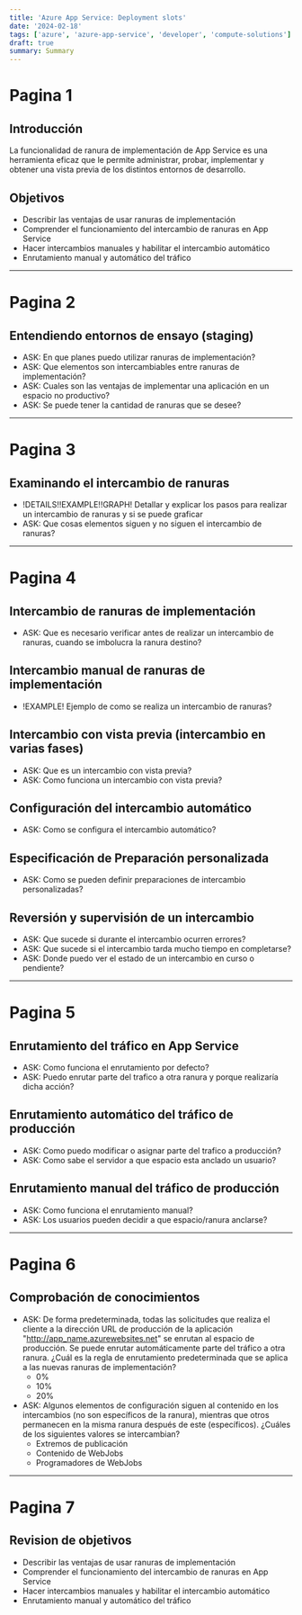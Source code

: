 ```yaml
---
title: 'Azure App Service: Deployment slots'
date: '2024-02-18'
tags: ['azure', 'azure-app-service', 'developer', 'compute-solutions']
draft: true
summary: Summary
---
```


# Pagina 1

## Introducción

La funcionalidad de ranura de implementación de App Service es una herramienta eficaz que le permite administrar, probar, implementar y obtener una vista previa de los distintos entornos de desarrollo.

## Objetivos

- Describir las ventajas de usar ranuras de implementación
- Comprender el funcionamiento del intercambio de ranuras en App Service
- Hacer intercambios manuales y habilitar el intercambio automático
- Enrutamiento manual y automático del tráfico

---

# Pagina 2

## Entendiendo entornos de ensayo (staging)

- ASK: En que planes puedo utilizar ranuras de implementación?
- ASK: Que elementos son intercambiables entre ranuras de implementación?
- ASK: Cuales son las ventajas de implementar una aplicación en un espacio no productivo?
- ASK: Se puede tener la cantidad de ranuras que se desee?

---

# Pagina 3

## Examinando el intercambio de ranuras

- !DETAILS!!EXAMPLE!!GRAPH! Detallar y explicar los pasos para realizar un intercambio de ranuras y si se puede graficar
- ASK: Que cosas elementos siguen y no siguen el intercambio de ranuras?

---

# Pagina 4

## Intercambio de ranuras de implementación

- ASK: Que es necesario verificar antes de realizar un intercambio de ranuras, cuando se imbolucra la ranura destino?

## Intercambio manual de ranuras de implementación

- !EXAMPLE! Ejemplo de como se realiza un intercambio de ranuras?

## Intercambio con vista previa (intercambio en varias fases)

- ASK: Que es un intercambio con vista previa?
- ASK: Como funciona un intercambio con vista previa?

## Configuración del intercambio automático

- ASK: Como se configura el intercambio automático?

## Especificación de Preparación personalizada

- ASK: Como se pueden definir preparaciones de intercambio personalizadas?

## Reversión y supervisión de un intercambio

- ASK: Que sucede si durante el intercambio ocurren errores?
- ASK: Que sucede si el intercambio tarda mucho tiempo en completarse?
- ASK: Donde puedo ver el estado de un intercambio en curso o pendiente?

---

# Pagina 5

## Enrutamiento del tráfico en App Service

- ASK: Como funciona el enrutamiento por defecto?
- ASK: Puedo enrutar parte del trafico a otra ranura y porque realizaría dicha acción?

## Enrutamiento automático del tráfico de producción

- ASK: Como puedo modificar o asignar parte del trafico a producción?
- ASK: Como sabe el servidor a que espacio esta anclado un usuario?

## Enrutamiento manual del tráfico de producción

- ASK: Como funciona el enrutamiento manual?
- ASK: Los usuarios pueden decidir a que espacio/ranura anclarse?

---

# Pagina 6

## Comprobación de conocimientos

- ASK: De forma predeterminada, todas las solicitudes que realiza el cliente a la dirección URL de producción de la aplicación "http://app_name.azurewebsites.net" se enrutan al espacio de producción. Se puede enrutar automáticamente parte del tráfico a otra ranura. ¿Cuál es la regla de enrutamiento predeterminada que se aplica a las nuevas ranuras de implementación?
    - 0%
    - 10%
    - 20%
- ASK: Algunos elementos de configuración siguen al contenido en los intercambios (no son específicos de la ranura), mientras que otros permanecen en la misma ranura después de este (específicos). ¿Cuáles de los siguientes valores se intercambian? 
    - Extremos de publicación
    - Contenido de WebJobs
    - Programadores de WebJobs

---

# Pagina 7

## Revision de objetivos

- Describir las ventajas de usar ranuras de implementación
- Comprender el funcionamiento del intercambio de ranuras en App Service
- Hacer intercambios manuales y habilitar el intercambio automático
- Enrutamiento manual y automático del tráfico